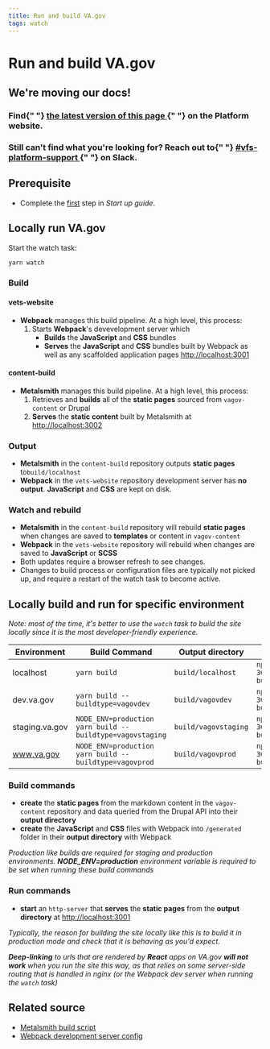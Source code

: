 ```yaml
---
title: Run and build VA.gov
tags: watch
---
```


# Run and build VA.gov

<div class="deprecation-message">
  <h2>We're moving our docs!</h2>
  <h3>
    Find{" "}
    <a href="https://depo-platform-documentation.scrollhelp.site/developer-docs/Running-VA.gov-locally.1844248620.html">
      the latest version of this page
    </a>{" "}
    on the Platform website.
  </h3>
  <h3>
    Still can't find what you're looking for? Reach out to{" "}
    <a href="https://dsva.slack.com/archives/CBU0KDSB1">
      #vfs-platform-support
    </a>{" "}
    on Slack.
  </h3>
</div>

## Prerequisite

- Complete the [first](/getting-started) step in _Start up guide_.

## Locally run VA.gov

Start the watch task:

```bash
yarn watch
```

### Build

#### vets-website

- **Webpack** manages this build pipeline. At a high level, this process:
  1. Starts **Webpack**'s devevelopment server which
     - **Builds** the **JavaScript** and **CSS** bundles
     - **Serves** the **JavaScript** and **CSS** bundles built by Webpack as well as any scaffolded application pages [http://localhost:3001](http://localhost:3001)

#### content-build

- **Metalsmith** manages this build pipeline. At a high level, this process:
  1. Retrieves and **builds** all of the **static pages** sourced from `vagov-content` or Drupal
  2. **Serves** the **static content** built by Metalsmith at [http://localhost:3002](http://localhost:3002)

### Output

- **Metalsmith** in the `content-build` repository outputs **static pages** to`build/localhost`
- **Webpack** in the `vets-website` repository development server has **no output**. **JavaScript** and **CSS** are kept on disk.

### Watch and rebuild

- **Metalsmith** in the `content-build` repository will rebuild **static pages** when changes are saved to **templates** or content in `vagov-content`
- **Webpack** in the `vets-website` repository will rebuild when changes are saved to **JavaScript** or **SCSS**
- Both updates require a browser refresh to see changes.
- Changes to build process or configuration files are typically not picked up, and require a restart of the watch task to become active.

## Locally build and run for specific environment

_Note: most of the time, it's better to use the `watch` task to build the site locally since it is the most developer-friendly experience._

| Environment    | Build Command                                             | Output directory     | Run Command                                  |
| -------------- | --------------------------------------------------------- | -------------------- | -------------------------------------------- |
| localhost      | `yarn build`                                              | `build/localhost`    | `npx http-server -p 3001 build/localhost`    |
| dev.va.gov     | `yarn build --buildtype=vagovdev`                         | `build/vagovdev`     | `npx http-server -p 3001 build/vagovdev`     |
| staging.va.gov | `NODE_ENV=production yarn build --buildtype=vagovstaging` | `build/vagovstaging` | `npx http-server -p 3001 build/vagovstaging` |
| www.va.gov     | `NODE_ENV=production yarn build --buildtype=vagovprod`    | `build/vagovprod`    | `npx http-server -p 3001 build/vagovprod`    |

### Build commands

- **create** the **static pages** from the markdown content in the `vagov-content` repository and data queried from the Drupal API into their **output directory**
- **create** the **JavaScript** and **CSS** files with Webpack into `/generated` folder in their **output directory** with Webpack

_Production like builds are required for staging and production environments. **NODE_ENV=production** environment variable is required to be set when running these build commands_

### Run commands

- **start** an `http-server` that **serves** the **static pages** from the **output directory** at [http://localhost:3001](https://localhost:3001)

_Typically, the reason for building the site locally like this is to build it in production mode and check that it is behaving as you'd expect._

_**Deep-linking** to urls that are rendered by **React** apps on VA.gov **will not work** when you run the site this way, as that relies on some server-side routing that is handled in nginx (or the Webpack dev server when running the `watch` task)_

## Related source

- [Metalsmith build script](https://github.com/department-of-veterans-affairs/content-build/tree/main/src/site/stages/build)
- [Webpack development server config](https://github.com/department-of-veterans-affairs/vets-website/blob/master/config/webpack.dev.config.js)
